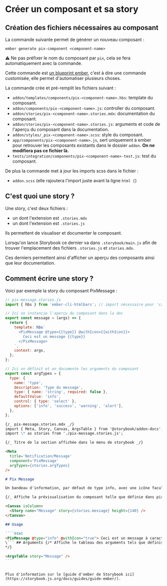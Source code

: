 
<Meta title="Développement/Créer un composant" />

# Créer un composant et sa story

## Création des fichiers nécessaires au composant

La commande suivante permet de générer un nouveau composant :

```shell
ember generate pix-component <component-name>
```

⚠️ Ne pas préfixer le nom du composant par `pix`, cela se fera automatiquement avec la commande.

Cette commande est [un blueprint ember](https://cli.emberjs.com/release/advanced-use/blueprints/), c'est à dire une
commande customisée, elle permet d'automatiser plusieurs choses.

La commande crée et pré-remplit les fichiers suivant :

- `addon/templates/components/pix-<component-name>.hbs`: template du composant.
- `addon/components/pix-<component-name>.js`: controller du composant.
- `addon/stories/pix-<component-name>.stories.mdx`: documentation du composant.
- `addon/stories/pix-<component-name>.stories.js`: arguments et code de l'aperçu du composant dans la documentation.
- `addon/styles/_pix-<component-name>.scss`: style du composant.
- `app/components/pix-<component-name>.js`, sert uniquement à ember pour retrouver les composants existants dans le dossier `addon`. **On ne modifiera pas ce fichier là.**
- `tests/integration/components/pix-<component-name>-test.js`: test du composant.

De plus la commande met à jour les imports scss dans le fichier :

- `addon.scss` (elle rajoutera l'import juste avant la ligne `html {`)

## C'est quoi une story ?

Une story, c'est deux fichiers :

- un dont l'extension est `.stories.mdx`
- un dont l'extension est `.stories.js`

Ils permettent de visualiser et documenter le composant.

Lorsqu'on lance Storybook ce dernier va dans `.storybook/main.js` afin de trouver l'emplacement des fichiers `.stories.js`
et `stories.mdx`.

Ces derniers permettent ainsi d'afficher un aperçu des composants ainsi que leur documentation.

## Comment écrire une story ?

Voici par exemple la story du composant PixMessage :

```javascript
// pix-message.stories.js
import { hbs } from 'ember-cli-htmlbars'; // import nécessaire pour 'canvasContent'

// Ici on instancie l'aperçu du composant dans la doc
export const message = (args) => {
  return {
    template: hbs`
      <PixMessage @type={{type}} @withIcon={{withIcon}}>
        Ceci est un message {{type}}
      </PixMessage>
    `,
    context: args,
  };
};

// Ici on définit et on documente les arguments du composant
export const argTypes = {
  type: {
    name: 'type',
    description: 'Type du message',
    type: { name: 'string', required: false },
    defaultValue: 'info',
    control: { type: 'select' },
    options: ['info', 'success', 'warning', 'alert'],
  },
};
```

`````markdown
{/_ pix-message.stories.mdx _/}
import { Meta, Story, Canvas, ArgsTable } from '@storybook/addon-docs';
import \* as stories from './pix-message.stories.js';

{/_ Titre de la section affichée dans le menu de storybook _/}

<Meta
  title='Notification/Message'
  component='PixMessage'
  argTypes={stories.argTypes}
/>

# Pix Message

Un bandeau d'information, par défaut de type info, avec une icône facultative.

{/_ Affiche la prévisualisation du composant telle que définie dans pix-message.stories.js _/}

<Canvas isColumn>
  <Story name="Message" story={stories.message} height={140} />
</Canvas>

## Usage

````html
<PixMessage @type="info" @withIcon="true"> Ceci est un message à caractère informatif. </PixMessage>
\``` ## Arguments {/* Affiche le tableau des arguments tels que définis dans pix-message.stories.js
*/}

<ArgsTable story="Message" />
````
`````

```

Plus d'information sur le [guide d'ember de Storybook ici](https://storybook.js.org/docs/guides/guide-ember/).
```
